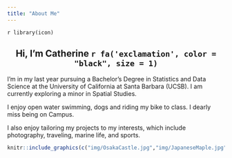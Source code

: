 ```yaml
---
title: "About Me"
---
```


`r library(icon)`
<center>
## Hi, I'm Catherine `r fa('exclamation', color = "black", size = 1)`

</center>

I'm in my last year pursuing a Bachelor’s Degree in Statistics and Data Science at the University of California at Santa Barbara (UCSB).  I am currently exploring a minor in Spatial Studies.

I enjoy open water swimming, dogs and riding my bike to class. I dearly miss being on Campus.

I also enjoy tailoring my projects to my interests, which include photography, traveling, marine life, and sports.

```r
knitr::include_graphics(c("img/OsakaCastle.jpg","img/JapaneseMaple.jpg"))
``` 